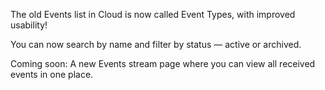 
The old Events list in Cloud is now called Event Types, with improved usability!

You can now search by name and filter by status — active or archived.

Coming soon: A new Events stream page where you can view all received events in one place.

